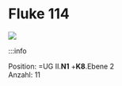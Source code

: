 # Fluke 114 

[![](/image/Labore/B1/Messgeraete/Fluke/fluke114_min.webp)](/image/Labore/B1/Messgeraete/Fluke/fluke114.webp)


:::info

Position:   =UG II.**N1**  +**K8**.Ebene 2\
Anzahl: 11
